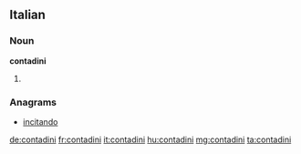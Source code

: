 ==Italian==

===Noun===
'''contadini''' {{m}}

# {{plural of|contadino|lang=it}}

===Anagrams===
* [[incitando#Italian|incitando]]

[[de:contadini]]
[[fr:contadini]]
[[it:contadini]]
[[hu:contadini]]
[[mg:contadini]]
[[ta:contadini]]